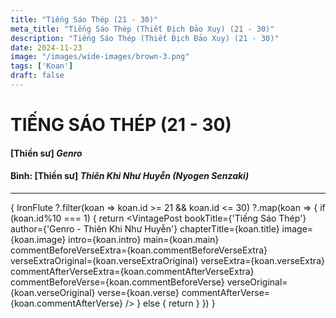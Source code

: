 ```yaml
---
title: "Tiếng Sáo Thép (21 - 30)"
meta_title: "Tiếng Sáo Thép (Thiết Địch Đảo Xuy) (21 - 30)"
description: "Tiếng Sáo Thép (Thiết Địch Đảo Xuy) (21 - 30)"
date: 2024-11-23
image: "/images/wide-images/brown-3.png"
tags: ['Koan']
draft: false
---
```



<div class="container zh-koans">

  # TIẾNG SÁO THÉP (21 - 30)

  #### [Thiền sư] <em>Genro</em>

  #### Bình: [Thiền sư] <em>Thiên Khi Như Huyễn (Nyogen Senzaki)</em>

  ***

  {
    IronFlute
      ?.filter(koan => koan.id >= 21 && koan.id <= 30)
      ?.map(koan => {
        if (koan.id%10 === 1) {
          return <VintagePost bookTitle={'Tiếng Sáo Thép'} author={'Genro - Thiên Khi Như Huyễn'}
                              chapterTitle={koan.title} image={koan.image}
                              intro={koan.intro} main={koan.main}
                              commentBeforeVerseExtra={koan.commentBeforeVerseExtra}
                              verseExtraOriginal={koan.verseExtraOriginal}
                              verseExtra={koan.verseExtra}
                              commentAfterVerseExtra={koan.commentAfterVerseExtra}
                              commentBeforeVerse={koan.commentBeforeVerse}
                              verseOriginal={koan.verseOriginal}
                              verse={koan.verse}
                              commentAfterVerse={koan.commentAfterVerse}
          />
        } else {
          return <VintagePost chapterTitle={koan.title} image={koan.image}
                              intro={koan.intro} main={koan.main}
                              commentBeforeVerseExtra={koan.commentBeforeVerseExtra}
                              verseExtraOriginal={koan.verseExtraOriginal}
                              verseExtra={koan.verseExtra}
                              commentAfterVerseExtra={koan.commentAfterVerseExtra}
                              commentBeforeVerse={koan.commentBeforeVerse}
                              verseOriginal={koan.verseOriginal}
                              verse={koan.verse}
                              commentAfterVerse={koan.commentAfterVerse}
          />
        }
      })
  }

</div>
